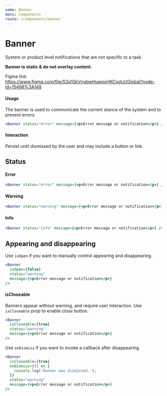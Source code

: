 ```yaml
---
name: Banner
menu: Components
route: /components/banner
---
```



# Banner

System or product level notifications that are not specific to a task.

**Banner is static & do not overlay content.**

Figma link: https://www.figma.com/file/S3q1SkVngbwHuwpxHKCsgtJj/Global?node-id=15488%3A148

#### Usage

The banner is used to communicate the current stance of the system and to prevent errors.

```jsx react-live
<Banner status="error" message={<p>Error message or notification</p>} />
```

#### Interaction

Persist until dismissed by the user and may include a button or link.

## Status

#### Error

```jsx react-live
<Banner status="error" message={<p>Error message or notification</p>} />
```

#### Warning

```jsx react-live
<Banner status="warning" message={<p>Error message or notification</p>} />
```

#### Info

```jsx react-live
<Banner status="info" message={<p>Error message or notification</p>} />
```

## Appearing and disappearing

Use `isOpen` if you want to manually control appearing and disappearing.

```jsx react-live
<Banner
  isOpen={false}
  status="warning"
  message={<p>Error message or notification</p>}
/>
```

#### isCloseable

Banners appear without warning, and require user interaction.
Use `isCloseable` prop to enable _close_ button.

```jsx react-live
<Banner
  isCloseable={true}
  status="warning"
  message={<p>Error message or notification</p>}
/>
```

Use `onDismiss` if you want to invoke a callback after disappearing.

```jsx react-live
<Banner
  isCloseable={true}
  onDismiss={() => {
    console.log('Banner was dismissed.');
  }}
  status="warning"
  message={<p>Error message or notification</p>}
/>
```
